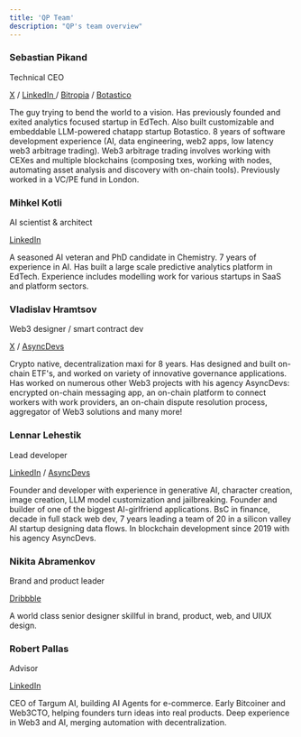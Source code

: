 ```yaml
---
title: 'QP Team'
description: "QP's team overview"
---
```


### Sebastian Pikand

Technical CEO

[X](https://x.com/sebastianpikand) / [LinkedIn ](https://www.linkedin.com/in/sebastianpikand/) / [Bitropia](https://bitropia.com/) / [Botastico](https://www.botasti.co/)

The guy trying to bend the world to a vision. Has previously founded and exited analytics focused startup in EdTech. Also built customizable and embeddable LLM-powered chatapp startup Botastico. 8 years of software development experience (AI, data engineering, web2 apps, low latency web3 arbitrage trading). Web3 arbitrage trading involves working with CEXes and multiple blockchains (composing txes, working with nodes, automating asset analysis and discovery with on-chain tools). Previously worked in a VC/PE fund in London.

### Mihkel Kotli

AI scientist & architect

[LinkedIn](https://www.linkedin.com/in/mihkel-kotli-b05669104/)

A seasoned AI veteran and PhD candidate in Chemistry. 7 years of experience in AI. Has built a large scale predictive analytics platform in EdTech. Experience includes modelling work for various startups in SaaS and platform sectors.

### Vladislav Hramtsov

Web3 designer / smart contract dev

[X](https://x.com/cxzvnk) / [AsyncDevs](https://asyncdevs.io/)

Crypto native, decentralization maxi for 8 years. Has designed and built on-chain ETF's, and worked on variety of innovative governance applications. Has worked on numerous other Web3 projects with his agency AsyncDevs: encrypted on-chain messaging app, an on-chain platform to connect workers with work providers, an on-chain dispute resolution process, aggregator of Web3 solutions and many more!

### Lennar Lehestik

Lead developer

[LinkedIn](https://www.linkedin.com/in/lennarlehestik/) / [AsyncDevs](https://asyncdevs.io/)

Founder and developer with experience in generative AI, character creation, image creation, LLM model customization and jailbreaking. Founder and builder of one of the biggest AI-girlfriend applications. BsC in finance, decade in full stack web dev, 7 years leading a team of 20 in a silicon valley AI startup designing data flows. In blockchain development since 2019 with his agency AsyncDevs.

### Nikita Abramenkov

Brand and product leader

[Dribbble](https://dribbble.com/abramenkov)

A world class senior designer skillful in brand, product, web, and UIUX design.

### Robert Pallas

Advisor

[LinkedIn](https://www.linkedin.com/in/robert-pallas/)

CEO of Targum AI, building AI Agents for e-commerce. Early Bitcoiner and Web3CTO, helping founders turn ideas into real products. Deep experience in Web3 and AI, merging automation with decentralization.
